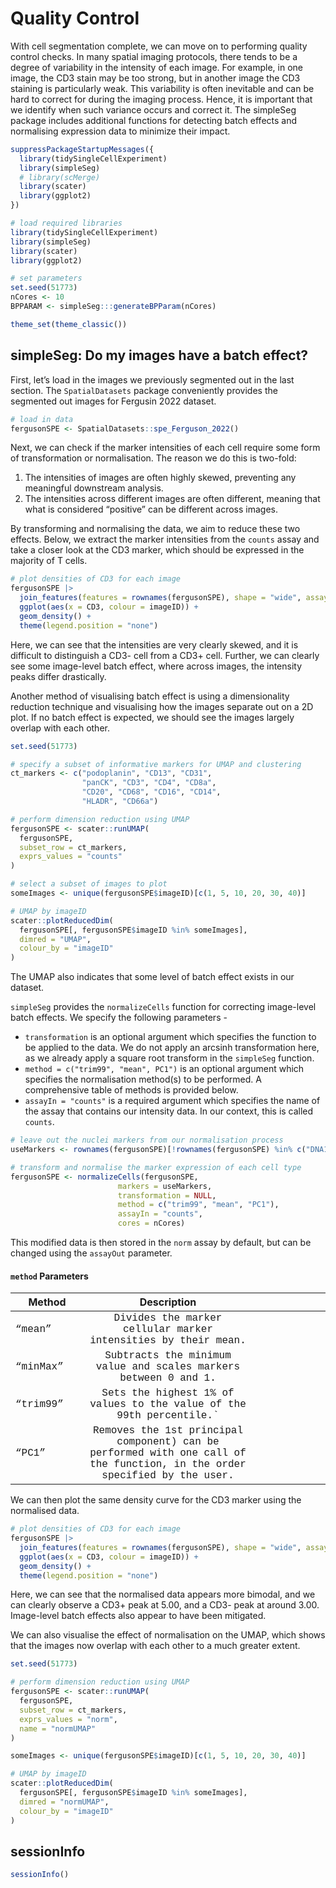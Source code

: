 # Quality Control


With cell segmentation complete, we can move on to performing quality control checks. In many spatial imaging protocols, there tends to be a degree of variability in the intensity of each image. For example, in one image, the CD3 stain may be too strong, but in another image the CD3 staining is particularly weak. This variability is often inevitable and can be hard to correct for during the imaging process. Hence, it is important that we identify when such variance occurs and correct it. The simpleSeg package includes additional functions for detecting batch effects and normalising expression data to minimize their impact.

<!-- Steps: -->

<!-- 1.  Evaluate quality of cell segmentation with CellSPA (simpleSeg/cellSPA?) -->

<!-- 2.  How to qc image batch-effect (simpleSeg::normalizeCells) -->

<!-- 3.  How to qc patient batch-effect (simpleSeg::normalizeCells) -->

<!-- 4.  How to qc batch effects (scMerge) -->

```r
suppressPackageStartupMessages({
  library(tidySingleCellExperiment)
  library(simpleSeg)
  # library(scMerge)
  library(scater)
  library(ggplot2)
})
```

```r
# load required libraries
library(tidySingleCellExperiment)
library(simpleSeg)
library(scater)
library(ggplot2)
```

```r
# set parameters
set.seed(51773)
nCores <- 10
BPPARAM <- simpleSeg:::generateBPParam(nCores)

theme_set(theme_classic())
```

<!-- ## CellSPA: How do I determine segmentation quality? -->

<!-- [CellSPA](https://sydneybiox.github.io/CellSPA/) is an R package that provides an evaluation framework for *in situ* cell segmentation results. -->

## simpleSeg: Do my images have a batch effect?

First, let's load in the images we previously segmented out in the last section. The `SpatialDatasets` package conveniently provides the segmented out images for Fergusin 2022 dataset.

```r
# load in data
fergusonSPE <- SpatialDatasets::spe_Ferguson_2022()
```

Next, we can check if the marker intensities of each cell require some form of transformation or normalisation. The reason we do this is two-fold:\

1.  The intensities of images are often highly skewed, preventing any meaningful downstream analysis.\
2.  The intensities across different images are often different, meaning that what is considered "positive" can be different across images.

By transforming and normalising the data, we aim to reduce these two effects. Below, we extract the marker intensities from the `counts` assay and take a closer look at the CD3 marker, which should be expressed in the majority of T cells.

```r
# plot densities of CD3 for each image
fergusonSPE |> 
  join_features(features = rownames(fergusonSPE), shape = "wide", assay = "counts") |> 
  ggplot(aes(x = CD3, colour = imageID)) + 
  geom_density() + 
  theme(legend.position = "none")
```

Here, we can see that the intensities are very clearly skewed, and it is difficult to distinguish a CD3- cell from a CD3+ cell. Further, we can clearly see some image-level batch effect, where across images, the intensity peaks differ drastically.

Another method of visualising batch effect is using a dimensionality reduction technique and visualising how the images separate out on a 2D plot. If no batch effect is expected, we should see the images largely overlap with each other.

```r
set.seed(51773)

# specify a subset of informative markers for UMAP and clustering
ct_markers <- c("podoplanin", "CD13", "CD31",
                "panCK", "CD3", "CD4", "CD8a",
                "CD20", "CD68", "CD16", "CD14", 
                "HLADR", "CD66a")

# perform dimension reduction using UMAP
fergusonSPE <- scater::runUMAP(
  fergusonSPE,
  subset_row = ct_markers,
  exprs_values = "counts"
)

# select a subset of images to plot
someImages <- unique(fergusonSPE$imageID)[c(1, 5, 10, 20, 30, 40)]

# UMAP by imageID
scater::plotReducedDim(
  fergusonSPE[, fergusonSPE$imageID %in% someImages],
  dimred = "UMAP",
  colour_by = "imageID"
)
```

The UMAP also indicates that some level of batch effect exists in our dataset.

`simpleSeg` provides the `normalizeCells` function for correcting image-level batch effects. We specify the following parameters -

-   `transformation` is an optional argument which specifies the function to be applied to the data. We do not apply an arcsinh transformation here, as we already apply a square root transform in the `simpleSeg` function.
-   `method = c("trim99", "mean", PC1")` is an optional argument which specifies the normalisation method(s) to be performed. A comprehensive table of methods is provided below.
-   `assayIn = "counts"` is a required argument which specifies the name of the assay that contains our intensity data. In our context, this is called `counts`.

```r
# leave out the nuclei markers from our normalisation process
useMarkers <- rownames(fergusonSPE)[!rownames(fergusonSPE) %in% c("DNA1", "DNA2", "HH3")]

# transform and normalise the marker expression of each cell type
fergusonSPE <- normalizeCells(fergusonSPE,
                        markers = useMarkers,
                        transformation = NULL,
                        method = c("trim99", "mean", "PC1"),
                        assayIn = "counts",
                        cores = nCores)
```

This modified data is then stored in the `norm` assay by default, but can be changed using the `assayOut` parameter.

#### `method` Parameters

| Method | Description |   |
|-----------------|:-------------------------------------:|:---------------:|
| ["mean"]{style="font-family: 'Courier New', monospace;"} | [Divides the marker cellular marker intensities by their mean.]{style="font-family: 'Courier New', monospace;"} |  |
| ["minMax"]{style="font-family: 'Courier New', monospace;"} | [Subtracts the minimum value and scales markers between 0 and 1.]{style="font-family: 'Courier New', monospace;"} |  |
| ["trim99"]{style="font-family: 'Courier New', monospace;"} | [Sets the highest 1% of values to the value of the 99th percentile.\`]{style="font-family: 'Courier New', monospace;"} |  |
| ["PC1"]{style="font-family: 'Courier New', monospace;"} | [Removes the 1st principal component) can be performed with one call of the function, in the order specified by the user.]{style="font-family: 'Courier New', monospace;"} |  |

We can then plot the same density curve for the CD3 marker using the normalised data.

```r
# plot densities of CD3 for each image
fergusonSPE |> 
  join_features(features = rownames(fergusonSPE), shape = "wide", assay = "norm") |> 
  ggplot(aes(x = CD3, colour = imageID)) + 
  geom_density() + 
  theme(legend.position = "none")
```

Here, we can see that the normalised data appears more bimodal, and we can clearly observe a CD3+ peak at 5.00, and a CD3- peak at around 3.00. Image-level batch effects also appear to have been mitigated.

We can also visualise the effect of normalisation on the UMAP, which shows that the images now overlap with each other to a much greater extent.

```r
set.seed(51773)

# perform dimension reduction using UMAP
fergusonSPE <- scater::runUMAP(
  fergusonSPE,
  subset_row = ct_markers,
  exprs_values = "norm",
  name = "normUMAP"
)

someImages <- unique(fergusonSPE$imageID)[c(1, 5, 10, 20, 30, 40)]

# UMAP by imageID
scater::plotReducedDim(
  fergusonSPE[, fergusonSPE$imageID %in% someImages],
  dimred = "normUMAP",
  colour_by = "imageID"
)
```

<!-- ## scMerge: Combining multiple spatial datasets -->

<!-- A common question that pops up when analysing spatial datasets is: can I combine multiple spatial datasets? -->

## sessionInfo

```r
sessionInfo()
```

